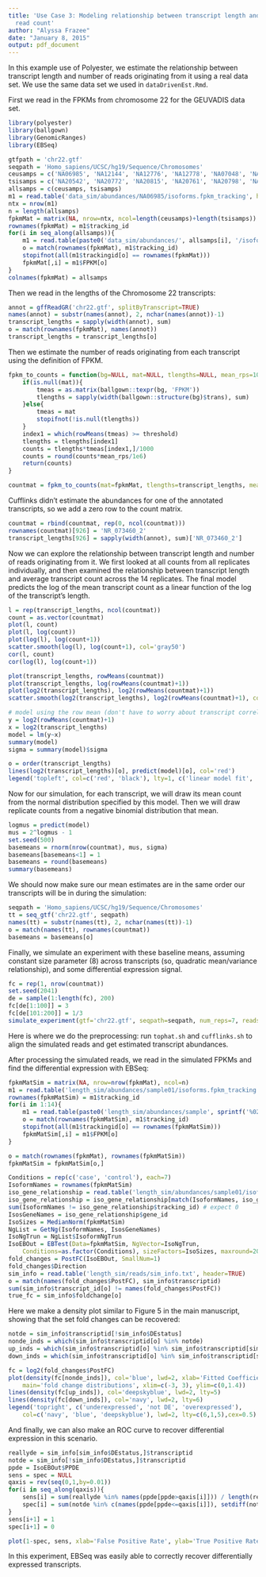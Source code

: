 ```yaml
---
title: 'Use Case 3: Modeling relationship between transcript length and simulated
  read count'
author: "Alyssa Frazee"
date: "January 8, 2015"
output: pdf_document
---
```


In this example use of Polyester, we estimate the relationship between transcript length and number of reads originating from it using a real data set. We use the same data set we used in `dataDrivenEst.Rmd`. 

First we read in the FPKMs from chromosome 22 for the GEUVADIS data set.

```r
library(polyester)
library(ballgown)
library(GenomicRanges)
library(EBSeq)

gtfpath = 'chr22.gtf'
seqpath = 'Homo_sapiens/UCSC/hg19/Sequence/Chromosomes'
ceusamps = c('NA06985', 'NA12144', 'NA12776', 'NA12778', 'NA07048', 'NA12760', 'NA12889')
tsisamps = c('NA20542', 'NA20772', 'NA20815', 'NA20761', 'NA20798', 'NA20518', 'NA20532')
allsamps = c(ceusamps, tsisamps)
m1 = read.table('data_sim/abundances/NA06985/isoforms.fpkm_tracking', header=TRUE)
ntx = nrow(m1)
n = length(allsamps)
fpkmMat = matrix(NA, nrow=ntx, ncol=length(ceusamps)+length(tsisamps))
rownames(fpkmMat) = m1$tracking_id
for(i in seq_along(allsamps)){
    m1 = read.table(paste0('data_sim/abundances/', allsamps[i], '/isoforms.fpkm_tracking'), header=TRUE)
    o = match(rownames(fpkmMat), m1$tracking_id)
    stopifnot(all(m1$trackingid[o] == rownames(fpkmMat)))
    fpkmMat[,i] = m1$FPKM[o]
}
colnames(fpkmMat) = allsamps
```

Then we read in the lengths of the Chromosome 22 transcripts:

```r
annot = gffReadGR('chr22.gtf', splitByTranscript=TRUE)
names(annot) = substr(names(annot), 2, nchar(names(annot))-1)
transcript_lengths = sapply(width(annot), sum)
o = match(rownames(fpkmMat), names(annot))
transcript_lengths = transcript_lengths[o]
```

Then we estimate the number of reads originating from each transcript using the definition of FPKM.

```r
fpkm_to_counts = function(bg=NULL, mat=NULL, tlengths=NULL, mean_rps=100e6, threshold=0){
    if(is.null(mat)){
        tmeas = as.matrix(ballgown::texpr(bg, 'FPKM'))
        tlengths = sapply(width(ballgown::structure(bg)$trans), sum)
    }else{
        tmeas = mat
        stopifnot(!is.null(tlengths))
    }
    index1 = which(rowMeans(tmeas) >= threshold)
    tlengths = tlengths[index1]
    counts = tlengths*tmeas[index1,]/1000
    counts = round(counts*mean_rps/1e6)
    return(counts)    
}

countmat = fpkm_to_counts(mat=fpkmMat, tlengths=transcript_lengths, mean_rps=5e7)
```

Cufflinks didn't estimate the abundances for one of the annotated transcripts, so we add a zero row to the count matrix.

```r
countmat = rbind(countmat, rep(0, ncol(countmat)))
rownames(countmat)[926] = 'NR_073460_2'
transcript_lengths[926] = sapply(width(annot), sum)['NR_073460_2']
```

Now we can explore the relationship between transcript length and number of reads originating from it. We first looked at all counts from all replicates individually, and then examined the relationship between transcript length and average transcript count across the 14 replicates. The final model predicts the log of the mean transcript count as a linear function of the log of the transcript's length.


```r
l = rep(transcript_lengths, ncol(countmat))
count = as.vector(countmat)
plot(l, count)
plot(l, log(count))
plot(log(l), log(count+1))
scatter.smooth(log(l), log(count+1), col='gray50')
cor(l, count)
cor(log(l), log(count+1))

plot(transcript_lengths, rowMeans(countmat))
plot(transcript_lengths, log(rowMeans(countmat)+1))
plot(log2(transcript_lengths), log2(rowMeans(countmat)+1))
scatter.smooth(log2(transcript_lengths), log2(rowMeans(countmat)+1), col='gray40', xlab='log2 transcript length', ylab='log2 average transcript count')

# model using the row mean (don't have to worry about transcript correlation)
y = log2(rowMeans(countmat)+1)
x = log2(transcript_lengths)
model = lm(y~x)
summary(model)
sigma = summary(model)$sigma

o = order(transcript_lengths)
lines(log2(transcript_lengths)[o], predict(model)[o], col='red')
legend('topleft', col=c('red', 'black'), lty=1, c('linear model fit', 'loess smoother'))
```

Now for our simulation, for each transcript, we will draw its mean count from the normal distribution specified by this model. Then we will draw replicate counts from a negative binomial distribution that mean.

```r
logmus = predict(model)
mus = 2^logmus - 1
set.seed(500)
basemeans = rnorm(nrow(countmat), mus, sigma)
basemeans[basemeans<1] = 1
basemeans = round(basemeans)
summary(basemeans)
```

We should now make sure our mean estimates are in the same order our transcripts will be in during the simulation:

```r
seqpath = 'Homo_sapiens/UCSC/hg19/Sequence/Chromosomes'
tt = seq_gtf('chr22.gtf', seqpath)
names(tt) = substr(names(tt), 2, nchar(names(tt))-1)
o = match(names(tt), rownames(countmat))
basemeans = basemeans[o]
```

Finally, we simulate an experiment with these baseline means, assuming constant size parameter (8) across transcripts (so, quadratic mean/variance relationship), and some differential expression signal.

```r
fc = rep(1, nrow(countmat))
set.seed(2041)
de = sample(1:length(fc), 200)
fc[de[1:100]] = 3
fc[de[101:200]] = 1/3
simulate_experiment(gtf='chr22.gtf', seqpath=seqpath, num_reps=7, reads_per_transcript=basemeans, size=8, outdir='./length_sim/reads', fold_changes=fc)
```

Here is where we do the preprocessing: run `tophat.sh` and `cufflinks.sh` to align the simulated reads and get estimated transcript abundances.

After processing the simulated reads, we read in the simulated FPKMs and find the differential expression with EBSeq:

```r
fpkmMatSim = matrix(NA, nrow=nrow(fpkmMat), ncol=n)
m1 = read.table('length_sim/abundances/sample01/isoforms.fpkm_tracking', header=TRUE)
rownames(fpkmMatSim) = m1$tracking_id
for(i in 1:14){
    m1 = read.table(paste0('length_sim/abundances/sample', sprintf('%02d', i), '/isoforms.fpkm_tracking'), header=TRUE)
    o = match(rownames(fpkmMatSim), m1$tracking_id)
    stopifnot(all(m1$trackingid[o] == rownames(fpkmMatSim)))
    fpkmMatSim[,i] = m1$FPKM[o]
}

o = match(rownames(fpkmMat), rownames(fpkmMatSim))
fpkmMatSim = fpkmMatSim[o,]

Conditions = rep(c('case', 'control'), each=7)
IsoformNames = rownames(fpkmMatSim)
iso_gene_relationship = read.table('length_sim/abundances/sample01/isoforms.fpkm_tracking', header=TRUE, colClasses=c('character', 'NULL' ,'NULL', 'character', rep('NULL', 9)))
iso_gene_relationship = iso_gene_relationship[match(IsoformNames, iso_gene_relationship$tracking_id),]
sum(IsoformNames != iso_gene_relationship$tracking_id) # expect 0
IsosGeneNames = iso_gene_relationship$gene_id
IsoSizes = MedianNorm(fpkmMatSim)
NgList = GetNg(IsoformNames, IsosGeneNames)
IsoNgTrun = NgList$IsoformNgTrun
IsoEBOut = EBTest(Data=fpkmMatSim, NgVector=IsoNgTrun, 
    Conditions=as.factor(Conditions), sizeFactors=IsoSizes, maxround=20)
fold_changes = PostFC(IsoEBOut, SmallNum=1)
fold_changes$Direction 
sim_info = read.table('length_sim/reads/sim_info.txt', header=TRUE)
o = match(names(fold_changes$PostFC), sim_info$transcriptid)
sum(sim_info$transcript_id[o] != names(fold_changes$PostFC))
true_fc = sim_info$foldchange[o]
```

Here we make a density plot similar to Figure 5 in the main manuscript, showing that the set fold changes can be recovered:

```r
notde = sim_info$transcriptid[!sim_info$DEstatus]
nonde_inds = which(sim_info$transcriptid[o] %in% notde)
up_inds = which(sim_info$transcriptid[o] %in% sim_info$transcriptid[sim_info$foldchange>1])
down_inds = which(sim_info$transcriptid[o] %in% sim_info$transcriptid[sim_info$foldchange<1])

fc = log2(fold_changes$PostFC)
plot(density(fc[nonde_inds]), col='blue', lwd=2, xlab='Fitted Coefficient (log scale)',
    main='fold change distributions', xlim=c(-3, 3), ylim=c(0,1.4))
lines(density(fc[up_inds]), col='deepskyblue', lwd=2, lty=5)
lines(density(fc[down_inds]), col='navy', lwd=2, lty=6)
legend('topright', c('underexpressed', 'not DE', 'overexpressed'),
    col=c('navy', 'blue', 'deepskyblue'), lwd=2, lty=c(6,1,5),cex=0.5)
```

And finally, we can also make an ROC curve to recover differential expression in this scenario.

```r
reallyde = sim_info[sim_info$DEstatus,]$transcriptid
notde = sim_info[!sim_info$DEstatus,]$transcriptid
ppde = IsoEBOut$PPDE
sens = spec = NULL
qaxis = rev(seq(0,1,by=0.01))
for(i in seq_along(qaxis)){
    sens[i] = sum(reallyde %in% names(ppde[ppde>qaxis[i]])) / length(reallyde)
    spec[i] = sum(notde %in% c(names(ppde[ppde<=qaxis[i]]), setdiff(notde, names(ppde)))) / length(notde)
}
sens[i+1] = 1
spec[i+1] = 0

plot(1-spec, sens, xlab='False Positive Rate', ylab='True Positive Rate', main='ROC Curve', xlim=c(0,1), ylim=c(0,1), type='l', lwd=2, col='purple')
```

In this experiment, EBSeq was easily able to correctly recover differentially expressed transcripts.


















